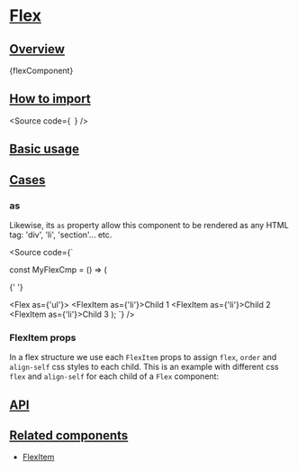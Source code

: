 

<Meta of={Stories} />

# [Flex](#flex)

## [Overview](#overview)

<Markdown>{flexComponent}</Markdown>

## [How to import](#how-to-import)

<Source
  code={`
`}
/>

## [Basic usage](#basic-usage)

<Canvas of={Stories.Base} />

## [Cases](#cases)

### as

Likewise, its `as` property allow this component to be rendered as any HTML tag:
'div', 'li', 'section'... etc.

<Source
  code={`

const MyFlexCmp = () => (

{' '}

<Flex as={'ul'}>
  <FlexItem as={'li'}>Child 1</FlexItem>
  <FlexItem as={'li'}>Child 2</FlexItem>
  <FlexItem as={'li'}>Child 3</FlexItem>
</Flex>
); `} />

### FlexItem props

In a flex structure we use each `FlexItem` props to assign `flex`, `order`
and `align-self` css styles to each child. This is an example with different
css `flex` and `align-self` for each child of a `Flex` component:

<Canvas of={CaseStories.FlexAndFlexItems} />

## [API](#api)

<ArgTypes of={Stories} />

## [Related components](#related-components)

- [FlexItem](?path=/docs/components-core-layout-flex-flexitem--docs)
